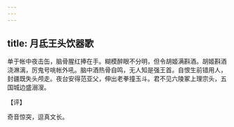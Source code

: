 ```yaml
---
---
---
```

title: 月氐王头饮器歌
---







单于帐中夜击缶，脑骨腥红捧在手。糊模醉眼不分明，但令胡姬满斟酒。胡姬斟酒浇淋漓，厉鬼号咷帐外吼。脑中酒热骨自鸣，无人知是强王首。自恨生前错用人，封疆既失头颅走。夜台安得范亚父，伸出老拳撞玉斗。君不见六陵冢上理宗头，五国城边盛溺溲。

【评】

奇音惊突，逗真文长。